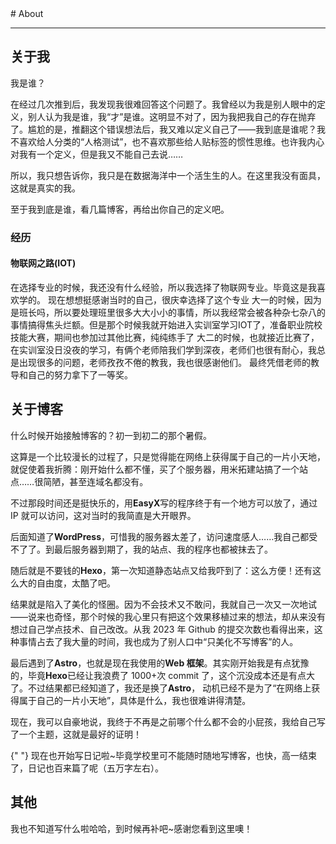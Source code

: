 
<BaseLayout title="About">
  <BaseCard title="About">
# About

---

## 关于我

我是谁？

在经过几次推到后，我发现我很难回答这个问题了。我曾经以为我是别人眼中的定义，别人认为我是谁，我“才”是谁。这明显不对了，因为我把我自己的存在抛弃了。尴尬的是，推翻这个错误想法后，我又难以定义自己了——我到底是谁呢？我不喜欢给人分类的“人格测试”，也不喜欢那些给人贴标签的惯性思维。也许我内心对我有一个定义，但是我又不能自己去说……

所以，我只想告诉你，我只是在数据海洋中一个活生生的人。在这里我没有面具，这就是真实的我。

至于我到底是谁，看几篇博客，再给出你自己的定义吧。

### 经历




#### 物联网之路(IOT)
  在选择专业的时候，我还没有什么经验，所以我选择了物联网专业。毕竟这是我喜欢学的。
  现在想想挺感谢当时的自己，很庆幸选择了这个专业
  大一的时候，因为是班长吗，所以要处理班里很多大大小小的事情，所以我经常会被各种杂七杂八的事情搞得焦头烂额。但是那个时候我就开始进入实训室学习IOT了，准备职业院校技能大赛，期间也参加过其他比赛，纯纯练手了
  大二的时候，也就接近比赛了，在实训室没日没夜的学习，有俩个老师陪我们学到深夜，老师们也很有耐心，我总是出现很多的问题，老师孜孜不倦的教我，我也很感谢他们。
  最终凭借老师的教导和自己的努力拿下了一等奖。


## 关于博客

什么时候开始接触博客的？初一到初二的那个暑假。

这算是一个比较漫长的过程了，只是觉得能在网络上获得属于自己的一片小天地，就促使着我折腾：刚开始什么都不懂，买了个服务器，用米拓建站搞了一个站点……很简陋，甚至连域名都没有。

不过那段时间还是挺快乐的，用**EasyX**写的程序终于有一个地方可以放了，通过 IP 就可以访问，这对当时的我简直是大开眼界。

后面知道了**WordPress**，可惜我的服务器太差了，访问速度感人……我自己都受不了了。到最后服务器到期了，我的站点、我的程序也都被抹去了。

随后就是不要钱的**Hexo**，第一次知道静态站点又给我吓到了：这么方便！还有这么大的自由度，太酷了吧。

结果就是陷入了美化的怪圈。因为不会技术又不敢问，我就自己一次又一次地试——说来也奇怪，那个时候的我心里只有把这个效果移植过来的想法，却从来没有想过自己学点技术、自己改改。从我 2023 年 Github 的提交次数也看得出来，这种事情占去了我大量的时间，我也成为了别人口中“只美化不写博客”的人。

最后遇到了**Astro**，也就是现在我使用的**Web 框架**。其实刚开始我是有点犹豫的，毕竟**Hexo**已经让我浪费了 1000+次 commit 了，这个沉没成本还是有点大了。不过结果都已经知道了，我还是换了**Astro**， 动机已经不是为了“在网络上获得属于自己的一片小天地”，具体是什么，我也很难讲得清楚。

现在，我可以自豪地说，我终于不再是之前哪个什么都不会的小屁孩，我给自己写了一个主题，这就是最好的证明！

<div class="alert">
  {" "}
  现在也开始写日记啦~毕竟学校里可不能随时随地写博客，也快，高一结束了，日记也百来篇了呢（五万字左右）。
</div>

## 其他

我也不知道写什么啦哈哈，到时候再补吧~感谢您看到这里噢！

  </BaseCard>
</BaseLayout>
